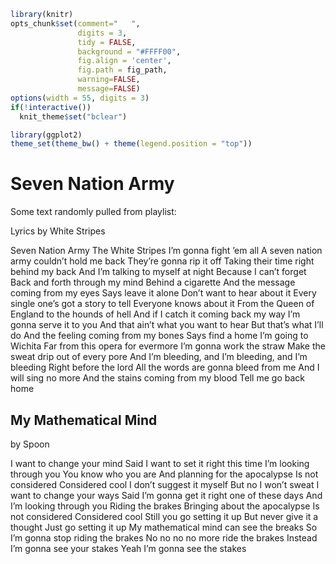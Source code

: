 ```r
library(knitr)
opts_chunk$set(comment="   ", 
               digits = 3, 
               tidy = FALSE, 
               background = "#FFFF00", 
               fig.align = 'center', 
               fig.path = fig_path,
               warning=FALSE, 
               message=FALSE)
options(width = 55, digits = 3)
if(!interactive())
  knit_theme$set("bclear")

library(ggplot2)
theme_set(theme_bw() + theme(legend.position = "top"))
```


# Seven Nation Army {#intro-intro}


Some text randomly pulled from playlist: 

Lyrics by White Stripes

Seven Nation Army
The White Stripes
I'm gonna fight 'em all
A seven nation army couldn't hold me back
They're gonna rip it off
Taking their time right behind my back
And I'm talking to myself at night
Because I can't forget
Back and forth through my mind
Behind a cigarette
And the message coming from my eyes
Says leave it alone
Don't want to hear about it
Every single one's got a story to tell
Everyone knows about it
From the Queen of England to the hounds of hell
And if I catch it coming back my way
I'm gonna serve it to you
And that ain't what you want to hear
But that's what I'll do
And the feeling coming from my bones
Says find a home
I'm going to Wichita
Far from this opera for evermore
I'm gonna work the straw
Make the sweat drip out of every pore
And I'm bleeding, and I'm bleeding, and I'm bleeding
Right before the lord
All the words are gonna bleed from me
And I will sing no more
And the stains coming from my blood
Tell me go back home

## My Mathematical Mind


by Spoon

I want to change your mind
Said I want to set it right this time
I'm looking through you
You know who you are
And planning for the apocalypse
Is not considered
Considered cool
I don't suggest it myself
But no I won't sweat
I want to change your ways
Said I'm gonna get it right one of these days
And I'm looking through you
Riding the brakes
Bringing about the apocalypse
Is not considered
Considered cool
Still you go setting it up
But never give it a thought
Just go setting it up
My mathematical mind can see the breaks
So I'm gonna stop riding the brakes
No no no no more ride the brakes
Instead I'm gonna see your stakes
Yeah I'm gonna see the stakes

